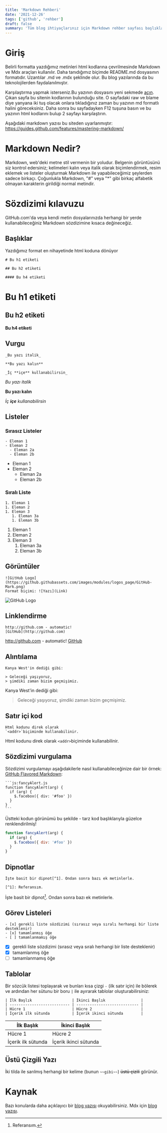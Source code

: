 ```yaml
---
title: 'Markdown Rehberi'
date: '2021-12-26'
tags: ['github', 'rehber']
draft: false
summary: 'Tüm blog ihtiyaçlarınız için Markdown rehber sayfası başlıklar, listeler, resimler, tablolar ve daha fazlası! GitHub Flavored Markdown'a dayalı resimli bir kılavuz.'
---
```


# Giriş


Belirli formatta yazdığımız metinleri html kodlarına çevrilmesinde Markdown ve Mdx araçları kullanılır. Daha tanıdığımız biçimde README.md dosyasının formatıdır. Uzantılar .md ve .mdx şeklinde olur. Bu blog yazılarında da bu teknolojilerden faydalanılmıştır. 

Karşılaştırma yapmak isterseniz.Bu yazının dosyasını yeni sekmede [açın](https://github.com/konerjonlar/blog-nextjs-tailwind/blob/master/data/blog/github-markdown-guide.mdx). Çıkan sayfa bu sitenin kodlarının bulunduğu site. O sayfadaki raw ve blame diye yanyana iki tuş olacak onlara tıkladığınız zaman bu yazının md formatlı halini göreceksiniz. Daha sonra bu sayfadayken F12 tuşuna basın ve bu yazının html kodlarını bulup 2 sayfayı karşılaştırın.


Aşağıdaki markdown yazısı bu siteden uyarlanmıştır: https://guides.github.com/features/mastering-markdown/

# Markdown Nedir?

Markdown, web'deki metne stil vermenin bir yoludur. Belgenin görüntüsünü siz kontrol edersiniz; kelimeleri kalın veya italik olarak biçimlendirmek, resim eklemek ve listeler oluşturmak Markdown ile yapabileceğimiz şeylerden sadece birkaçı. Çoğunlukla Markdown, "#" veya "*" gibi birkaç alfabetik olmayan karakterin girildiği normal metindir.

# Sözdizimi kılavuzu

GitHub.com'da veya kendi metin dosyalarınızda herhangi bir yerde kullanabileceğiniz Markdown sözdizimine kısaca değineceğiz.

## Başlıklar

Yazdığımız format en nihayetinde html koduna dönüyor

```
# Bu h1 etiketi

## Bu h2 etiketi

#### Bu h4 etiketi
```

# Bu h1 etiketi

## Bu h2 etiketi

#### Bu h4 etiketi

## Vurgu

```
_Bu yazı italik_

**Bu yazı kalın**

_İç **içe** kullanabilirsin_
```

_Bu yazı italik_

**Bu yazı kalın**

_İç **içe** kullanabilirsin_

## Listeler

### Sırasız Listeler

```
- Eleman 1
- Eleman 2
  - Eleman 2a
  - Eleman 2b
```

- Eleman 1
- Eleman 2
  - Eleman 2a
  - Eleman 2b

### Sıralı Liste

```
1. Eleman 1
1. Eleman 2
1. Eleman 3
   1. Eleman 3a
   1. Eleman 3b
```

1. Eleman 1
1. Eleman 2
1. Eleman 3
   1. Eleman 3a
   1. Eleman 3b

## Görüntüler

```
![GitHub Logo](https://github.githubassets.com/images/modules/logos_page/GitHub-Mark.png)
Format biçimi: ![Yazı](Link)
```

![GitHub Logo](https://github.githubassets.com/images/modules/logos_page/GitHub-Mark.png)

## Linklendirme

```
http://github.com - automatic!
[GitHub](http://github.com)
```

http://github.com - automatic!
[GitHub](http://github.com)

## Alıntılama

```
Kanya West'in dediği gibi:

> Geleceği yaşıyoruz,
> şimdiki zaman bizim geçmişimiz.
```

Kanya West'in dediği gibi:

> Geleceği yaşıyoruz,
> şimdiki zaman bizim geçmişimiz.

## Satır içi kod

```
Html kodunu direk olarak
`<addr>`biçiminde kullanabilinir.
```

Html kodunu direk olarak
`<addr>`biçiminde kullanabilinir.

## Sözdizimi vurgulama

Sözdizimi vurgulamayı aşağıdakilerle nasıl kullanabileceğinize dair bir örnek: [GitHub Flavored Markdown](https://help.github.com/articles/basic-writing-and-formatting-syntax/):

````
```js:fancyAlert.js
function fancyAlert(arg) {
  if (arg) {
    $.facebox({ div: '#foo' })
  }
}
```
````

Üstteki kodun görünümü bu şekilde - tarz kod başlıklarıyla güzelce renklendirilmiş!

```js:fancyAlert.js
function fancyAlert(arg) {
  if (arg) {
    $.facebox({ div: '#foo' })
  }
}
```

## Dipnotlar

```
İşte basit bir dipnot[^1]. Ondan sonra bazı ek metinlerle.

[^1]: Referansım.
```

İşte basit bir dipnot[^1]. Ondan sonra bazı ek metinlerle.

[^1]: Referansım.

## Görev Listeleri

```
- [x] gerekli liste sözdizimi (sırasız veya sıralı herhangi bir liste desteklenir)
- [x] tamamlanmış öğe
- [ ] tamamlanmamış öğe
```

- [x] gerekli liste sözdizimi (sırasız veya sıralı herhangi bir liste desteklenir)
- [x] tamamlanmış öğe
- [ ] tamamlanmamış öğe

## Tablolar

Bir sözcük listesi toplayarak ve bunları kısa çizgi `-` (ilk satır için) ile bölerek ve ardından her sütunu bir boru `|` ile ayırarak tablolar oluşturabilirsiniz:

```
| İlk Başlık                  | İkinci Başlık                |
| --------------------------- | ---------------------------- |
| Hücre 1                     | Hücre 2                      |
| İçerik ilk sütunda          | İçerik ikinci sütunda        |
```

| İlk Başlık                  | İkinci Başlık                |
| --------------------------- | ---------------------------- |
| Hücre 1                     | Hücre 2                      |
| İçerik ilk sütunda          | İçerik ikinci sütunda        |

## Üstü Çizgili Yazı

İki tilda ile sarılmış herhangi bir kelime (bunun `~~gibi~~`) ~~üstü çizili~~ görünür.

# Kaynak 

Bazı konularda daha açıklayıcı bir [blog yazısı](https://ceaksan.com/tr/markdown-nedir) okuyabilirsiniz. 
Mdx için [blog yazısı](https://onurdayibasi.com/tutorials/2020/2020-03-29-mdx-ve-dinamik-sayfalar/).